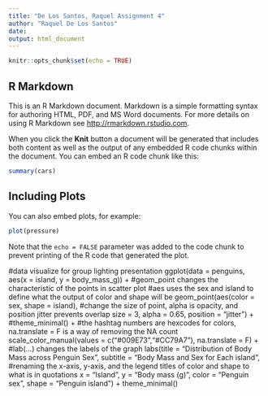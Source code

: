 ```yaml
---
title: "De Los Santos, Raquel Assignment 4"
author: "Raquel De Los Santos"
date: 
output: html_document
---
```


```r
knitr::opts_chunk$set(echo = TRUE)
```

## R Markdown

This is an R Markdown document. Markdown is a simple formatting syntax for authoring HTML, PDF, and MS Word documents. For more details on using R Markdown see <http://rmarkdown.rstudio.com>.

When you click the **Knit** button a document will be generated that includes both content as well as the output of any embedded R code chunks within the document. You can embed an R code chunk like this:

```r
summary(cars)
```

## Including Plots

You can also embed plots, for example:

```r
plot(pressure)
```

Note that the `echo = FALSE` parameter was added to the code chunk to prevent printing of the R code that generated the plot.


#data visualize for group lighting presentation
ggplot(data = penguins, aes(x = island, y = body_mass_g)) +
  #geom_point changes the characteristic of the points in scatter plot
  #aes uses the sex and island to define what the output of color and shape will be
  geom_point(aes(color = sex, 
                 shape = island),
             #change the size of point, alpha is opacity, and position jitter prevents overlap
             size = 3,
             alpha = 0.65, 
             position = "jitter") +
  #theme_minimal() +
  #the hashtag numbers are hexcodes for colors, na.translate = F is a way of removing the NA count
  scale_color_manual(values = c("#009E73","#CC79A7"), 
                     na.translate = F) +
  #lab(...) changes the labels of the graph
  labs(title = "Distribution of Body Mass across Penguin Sex",
       subtitle = "Body Mass and Sex for Each island",
       #renaming the x-axis, y-axis, and the legend titles of color and shape to what is in quotations
       x = "Island",
       y = "Body mass (g)",
       color = "Penguin sex",
       shape = "Penguin island") +
  theme_minimal()
  